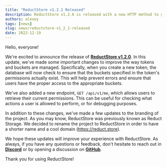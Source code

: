 ```yaml
---
title: "ReductStore v1.2.1 Released"
description: ReductStore v1.2.0 is released with a new HTTP method to get permission for the current API token
authors: alexey
tags: [news]
slug: news/reductstore-v1_2_1-released
date: 2022-12-19
---
```


Hello, everyone!

We're excited to announce the release
of [**ReductStore v1.2.0**](https://github.com/reductstore/reductstore/releases/tag/v1.2.0). In this update, we've made some
important changes to
improve the way tokens and buckets are managed. Specifically, when you create a new token, the database will now check
to ensure that the buckets specified in the token's permissions actually exist. This will help prevent errors and ensure
that users have the proper access to the appropriate buckets.

<!--truncate-->

We've also added a new endpoint, `GET /api/v1/me`, which allows users to retrieve their current permissions. This can be
useful for checking what actions a user is allowed to perform, or for debugging purposes.

In addition to these changes, we've made a few updates to the branding of the project. As you may know, ReductStore was
previously known as Reduct Storage. We decided to rename the project to ReductStore in order to have a shorter name and
a cool domain (https://reduct.store).

We hope these updates will improve your experience with ReductStore. As always, if you have any questions or feedback,
don't hesitate to reach out in [**Discord**](https://discord.com/invite/8wPtPGJYsn) or by opening a discussion
on [**GitHub**](https://github.com/reductstore/reductstore/discussions).

Thank you for using ReductStore!
